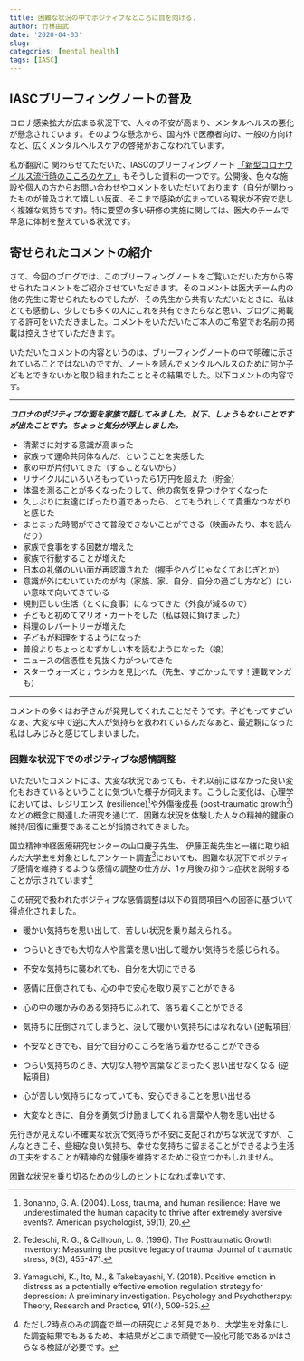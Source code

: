 ```yaml
---
title: 困難な状況の中でポジティブなところに目を向ける. 
author: 竹林由武
date: '2020-04-03'
slug: 
categories: [mental health]
tags: [IASC]
---
```



## IASCブリーフィングノートの普及  

コロナ感染拡大が広まる状況下で、人々の不安が高まり、メンタルヘルスの悪化が懸念されています。そのような懸念から、国内外で医療者向け、一般の方向けなど、広くメンタルヘルスケアの啓発がおこなわれています。

私が翻訳に 関わらせてただいた、IASCのブリーフィングノート [「新型コロナウイルス流行時のこころのケア」](https://interagencystandingcommittee.org/system/files/2020-03/IASC%20Interim%20Briefing%20Note%20on%20COVID-19%20Outbreak%20Readiness%20and%20Response%20Operations%20-%20MHPSS%20%28Japanese%29.pdf) もそうした資料の一つです。公開後、色々な施設や個人の方からお問い合わせやコメントをいただいております（自分が関わったものが普及されて嬉しい反面、そこまで感染が広まっている現状が不安で悲しく複雑な気持ちです)。特に要望の多い研修の実施に関しては、医大のチームで早急に体制を整えている状況です。


## 寄せられたコメントの紹介

さて、今回のブログでは、このブリーフィングノートをご覧いただいた方から寄せられたコメントをご紹介させていただきます。そのコメントは医大チーム内の他の先生に寄せられたものでしたが、その先生から共有いただいたときに、私はとても感動し、少しでも多くの人にこれを共有できたらなと思い、ブログに掲載する許可をいただきました。コメントをいただいたご本人のご希望でお名前の掲載は控えさせていただきます。

いただいたコメントの内容というのは、ブリーフィングノートの中で明確に示されていることではないのですが、ノートを読んでメンタルヘルスのために何か子どもとできないかと取り組まれたこととその結果でした。以下コメントの内容です。

-----

***コロナのポジティブな面を家族で話してみました。以下、しょうもないことですが出たことです。ちょっと気分が浮上しました。*** 


- 清潔さに対する意識が高まった 
- 家族って運命共同体なんだ、ということを実感した  
- 家の中が片付いてきた（することないから）  
- リサイクルにいろいろもっていったら1万円を超えた（貯金）  
- 体温を測ることが多くなったりして、他の病気を見つけやすくなった  
- 久しぶりに友達にばったり道であったら、とてもうれしくて貴重なつながりと感じた  
- まとまった時間ができて普段できないことができる（映画みたり、本を読んだり）  
- 家族で食事をする回数が増えた  
- 家族で行動することが増えた  
- 日本の礼儀のいい面が再認識された（握手やハグじゃなくておじぎとか）  
- 意識が外にむいていたのが内（家族、家、自分、自分の過ごし方など）にいい意味で向いてきている  
- 規則正しい生活（とくに食事）になってきた（外食が減るので）  
- 子どもと初めてマリオ・カートをした（私は娘に負けました）  
- 料理のレパートリーが増えた  
- 子どもが料理をするようになった
- 普段よりちょっとむずかしい本を読むようになった（娘）  
- ニュースの信憑性を見抜く力がついてきた  
- スターウォーズとナウシカを見比べた（先生、すごかったです！連載マンガも）  

-----

コメントの多くはお子さんが発見してくれたことだそうです。子どもってすごいなぁ、大変な中で逆に大人が気持ちを救われているんだなぁと、最近親になった私はしみじみと感じてしまいました。

### 困難な状況下でのポジティブな感情調整

いただいたコメントには、大変な状況であっても、それ以前にはなかった良い変化もおきているということに気づいた様子が伺えます。こうした変化は、心理学においては、レジリエンス (resilience)[^1]や外傷後成長 (post-traumatic growth[^2])などの概念に関連した研究を通じて、困難な状況を体験した人々の精神的健康の維持/回復に重要であることが指摘されてきました。  

[^1]: Bonanno, G. A. (2004). Loss, trauma, and human resilience: Have we underestimated the human capacity to thrive after extremely aversive events?. American psychologist, 59(1), 20.

[^2]: Tedeschi, R. G., & Calhoun, L. G. (1996). The Posttraumatic Growth Inventory: Measuring the positive legacy of trauma. Journal of traumatic stress, 9(3), 455-471.

国立精神神経医療研究センターの山口慶子先生、 伊藤正哉先生と一緒に取り組んだ大学生を対象としたアンケート調査[^3]においても、困難な状況下でポジティブ感情を維持するような感情の調整の仕方が、1ヶ月後の抑うつ症状を説明することが示されています[^4]  

[^3]: Yamaguchi, K., Ito, M., & Takebayashi, Y. (2018). Positive emotion in distress as a potentially effective emotion regulation strategy for depression: A preliminary investigation. Psychology and Psychotherapy: Theory, Research and Practice, 91(4), 509-525.

[^4]:ただし2時点のみの調査で単一の研究による知見であり、大学生を対象にした調査結果でもあるため、本結果がどこまで頑健で一般化可能であるかはさらなる検証が必要です。



この研究で扱われたポジティブな感情調整は以下の質問項目への回答に基づいて得点化されました。

- 暖かい気持ちを思い出して、苦しい状況を乗り越えられる。  

- つらいときでも大切な人や言葉を思い出して暖かい気持ちを感じられる。  

- 不安な気持ちに襲われても、自分を大切にできる  

- 感情に圧倒されても、心の中で安心を取り戻すことができる  

- 心の中の暖かみのある気持ちにふれて、落ち着くことができる  

- 気持ちに圧倒されてしまうと、決して暖かい気持ちにはなれない (逆転項目)  

- 不安なときでも、自分で自分のこころを落ち着かせることができる  

- つらい気持ちのとき、大切な人物や言葉などまったく思い出せなくなる (逆転項目)

- 心が苦しい気持ちになっていても、安心できることを思い出せる  

- 大変なときに、自分を勇気づけ励ましてくれる言葉や人物を思い出せる


先行きが見えない不確実な状況で気持ちが不安に支配されがちな状況ですが、こんなときこそ、些細な良い気持ち、幸せな気持ちに留まることができるよう生活の工夫をすることが精神的な健康を維持するために役立つかもしれません。

困難な状況を乗り切るための少しのヒントになれば幸いです。



